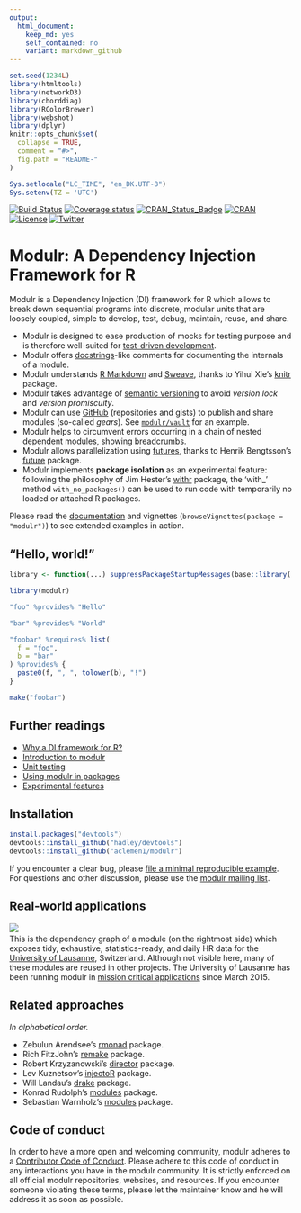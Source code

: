 ```yaml
---
output:
  html_document:
    keep_md: yes
    self_contained: no
    variant: markdown_github
---
```


<!-- README.md is generated from README.Rmd. Please edit the .Rmd file -->

```r
set.seed(1234L) 
library(htmltools)
library(networkD3)
library(chorddiag)
library(RColorBrewer)
library(webshot)
library(dplyr)
knitr::opts_chunk$set(
  collapse = TRUE,
  comment = "#>",
  fig.path = "README-"
)

Sys.setlocale("LC_TIME", "en_DK.UTF-8")
Sys.setenv(TZ = 'UTC')

```

[![Build Status](https://travis-ci.org/aclemen1/modulr.svg?branch=master)](https://travis-ci.org/aclemen1/modulr)
[![Coverage status](https://codecov.io/github/aclemen1/modulr/coverage.svg?branch=master)](http://codecov.io/github/aclemen1/modulr)
[![CRAN_Status_Badge](http://www.r-pkg.org/badges/version/modulr)](https://cran.r-project.org/package=modulr)
[![CRAN](http://cranlogs.r-pkg.org/badges/grand-total/modulr)](https://cran.r-project.org/package=modulr)
[![License](https://img.shields.io/:license-mit-blue.svg)](http://aclemen1.mit-license.org/license.html)
[![Twitter](https://img.shields.io/twitter/url/http/github.com/aclemen1/modulr.svg?style=social)](https://twitter.com/intent/tweet.html?text=Modulr:%20A%20Dependency%20Injection%20Framework%20for%20R&url=http://github.com/aclemen1/modulr&hashtags=r,dependency-injection)

# Modulr: A Dependency Injection Framework for R

Modulr is a Dependency Injection (DI) framework for R which allows to break down sequential programs into discrete, modular units that are loosely coupled, simple to develop, test, debug, maintain, reuse, and share. 

* Modulr is designed to ease production of mocks for testing purpose and is therefore well-suited for [test-driven development](https://en.wikipedia.org/wiki/Test-driven_development).
* Modulr offers [docstrings](https://en.wikipedia.org/wiki/Docstring)-like comments for documenting the internals of a module.
* Modulr understands [R Markdown](http://rmarkdown.rstudio.com/) and [Sweave](https://leisch.userweb.mwn.de/Sweave/), thanks to Yihui Xie's [knitr](http://yihui.name/knitr/) package.
* Modulr takes advantage of [semantic versioning](http://semver.org/) to avoid _version lock_ and _version promiscuity_.
* Modulr can use [GitHub](http://github.com) (repositories and gists) to publish and share modules (so-called _gears_). See [`modulr/vault`](https://gist.github.com/aclemen1/3fcc508cb40ddac6c1e3) for an example.
* Modulr helps to circumvent errors occurring in a chain of nested dependent modules, showing [breadcrumbs](https://en.wikipedia.org/wiki/Breadcrumb_(navigation)).
* Modulr allows parallelization using [futures](https://en.wikipedia.org/wiki/Futures_and_promises), thanks to Henrik Bengtsson's [future](https://github.com/HenrikBengtsson/future) package.
* Modulr implements __package isolation__ as an experimental feature: following the philosophy of Jim Hester's [withr](https://github.com/jimhester/withr) package, the 'with_' method `with_no_packages()` can be used to run code with temporarily no loaded or attached R packages.

Please read the [documentation](https://aclemen1.github.io/modulr) and vignettes (`browseVignettes(package = "modulr")`) to see extended examples in action.

## "Hello, world!"

```r
library <- function(...) suppressPackageStartupMessages(base::library(...))
```


```r
library(modulr)

"foo" %provides% "Hello"

"bar" %provides% "World"

"foobar" %requires% list(
  f = "foo", 
  b = "bar"
) %provides% {
  paste0(f, ", ", tolower(b), "!")
}

make("foobar")
```

## Further readings

* [Why a DI framework for R?](https://aclemen1.github.io/modulr/articles/motivation.html)
* [Introduction to modulr](https://aclemen1.github.io/modulr/articles/modulr.html)
* [Unit testing](https://aclemen1.github.io/modulr/articles/testing.html)
* [Using modulr in packages](https://aclemen1.github.io/modulr/articles/packages.html)
* [Experimental features](https://aclemen1.github.io/modulr/articles/experimental.html)

## Installation

``` r
install.packages("devtools")
devtools::install_github("hadley/devtools")
devtools::install_github("aclemen1/modulr")
```

If you encounter a clear bug, please [file a minimal reproducible example](https://github.com/aclemen1/modulr/issues).
For questions and other discussion, please use the [modulr mailing list](https://groups.google.com/forum/#!forum/modulr-talk).

## Real-world applications

![](https://github.com/aclemen1/modulr/raw/master/README-fig1.png)
   
This is the dependency graph of a module (on the rightmost side) which exposes tidy, exhaustive, statistics-ready, and daily HR data for the [University of Lausanne](http://www.unil.ch), Switzerland. Although not visible here, many of these modules are reused in other projects. The University of Lausanne has been running modulr in [mission critical applications](http://www.unil.ch/statistiques) since March 2015.

## Related approaches

_In alphabetical order._

* Zebulun Arendsee's [rmonad](https://github.com/arendsee/rmonad) package.
* Rich FitzJohn's [remake](http://github.com/richfitz/remake) package.
* Robert Krzyzanowski's [director](https://github.com/syberia/director) package.
* Lev Kuznetsov's [injectoR](http://dfci-cccb.github.io/injectoR) package.
* Will Landau's [drake](https://github.com/wlandau-lilly/drake) package.
* Konrad Rudolph's [modules](http://github.com/klmr/modules) package.
* Sebastian Warnholz's [modules](https://github.com/wahani/modules) package.

## Code of conduct

In order to have a more open and welcoming community, modulr adheres to a [Contributor Code of Conduct](CONDUCT.md). Please adhere to this code of conduct in any interactions you have in the modulr community. It is strictly enforced on all official modulr repositories, websites, and resources. If you encounter someone violating these terms, please let the maintainer know and he will address it as soon as possible.
